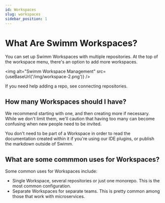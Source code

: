 ```yaml
---
id: Workspaces
slug: workspaces
sidebar_position: 1
---
```


# What Are Swimm Workspaces?

You can set up Swimm Workspaces with multiple repositories. At the top of the workspace menu, there's an option to add more workspaces.

<img alt="Swimm Workspace Management" src={useBaseUrl('/img/workspace-2.png')} />

If you need help adding a repo, see <Link to="/docs/authorization/connecting-repositories">connecting repositories</Link>.

## How many Workspaces should I have?

We recommend starting with one, and then creating more if necessary. While 
we don't limit them, we'll caution that having too many can become confusing 
when new people need to be invited.

You don't need to be part of a Workspace in order to read the documentation
created within it if you're using our <Link to="/docs/ide-integrations/ide-plugins">
IDE plugins</Link>, or publish the markdown outside of Swimm.

## What are some commmon uses for Workspaces?

Some common uses for Workspaces include:

 - Single Workspace, several repositories or just one monorepo. This is the
 most common configuration.
 - Separate Workspaces for separate teams. This is pretty common among those that work with microservices.

